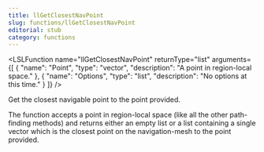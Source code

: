 ```yaml
---
title: llGetClosestNavPoint
slug: functions/llGetClosestNavPoint
editorial: stub
category: functions
---
```


<LSLFunction
	name="llGetClosestNavPoint"
	returnType="list"
	arguments={[
	{
		"name": "Point",
		"type": "vector",
		"description": "A point in region-local space."
	},
	{
		"name": "Options",
		"type": "list",
		"description": "No options at this time."
	}
]}
/>

Get the closest navigable point to the point provided.

The function accepts a point in region-local space (like all the other path-finding methods) and returns either an empty list or a list containing a single vector which is the closest point on the navigation-mesh to the point provided.
